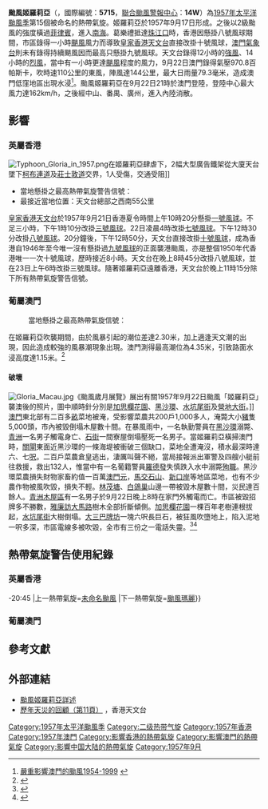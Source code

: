 {{NoteUTC+9}}
{{NoteTA
|G1=TyphoonNew
|G2=TyphoonOld
|G3=Weather
|T=zh:颱風姬羅莉亞 (1957年); zh-cn:强台风姬罗莉亚 (1957年); zh-hk:強颱風姬羅莉亞 (1957年); zh-tw:中度颱風葛樂禮 (1957年); zh-mo:颱風姬羅莉亞 (1957年)
|1=zh:颱風姬羅莉亞; zh-cn:强台风姬罗莉亚; zh-hk:強颱風姬羅莉亞;  zh-tw:中度颱風葛樂禮; zh-mo:颱風姬羅莉亞
|2=zh-hans:南海; zh-hant:南海; zh-hk:南中國海; zh-sg:南中国海;
|3=zh:Typhoon Gloria; zh-cn:Severe Typhoon Gloria; zh-hk:Severe Typhoon Gloria; zh-tw:Typhoon Gloria; zh-mo:Typhoon Gloria
|skin=typhoon
}}
{{颱風基礎資訊
|颱風名稱              = 颱風姬羅莉亞
|外文名稱              = Typhoon Gloria
|外文語言              = 英語
|十分鐘平均風速JMA      = 80|JMA=knot
|十分鐘平均風速HKO      = 155|km/h
|二分鐘平均風速         = 45|NMC=m/s
|一分鐘平均風速         = 175|SSHS=km/h
|一分鐘平均風速CWB      = 80|CWB=knot
|代表圖像              = 
|代表圖像名稱          = 
|形成日期              = 1957年9月17日
|消散日期              = 1957年9月23日
|最低氣壓              = 970
|財產損失              = 
|死傷人數              = 英屬香港：9死100傷<br>葡屬澳門：3死5傷
|影響地區              = 菲律賓、英屬香港、葡屬澳門、中國大陸（華南）、台灣
|備註                  = 
|颱風路徑圖            = Gloria 1957 track.png
|風季年份              = 1957
|風季位置              = 太平洋
}}
'''颱風姬羅莉亞'''（{{lang-en|'''Typhoon Gloria'''}}，國際編號：'''5715'''，[[聯合颱風警報中心|聯合颱風警報中心]]：'''14W'''）為[[1957年太平洋颱風季|1957年太平洋颱風季]]第15個被命名的熱帶氣旋。姬羅莉亞於1957年9月17日形成。之後以2級颱風的強度橫過[[菲律賓|菲律賓]]，進入[[南中國海|南海]]。葛樂禮抵達[[珠江口|珠江口]]時，香港因懸掛八號風球期間，市區錄得一小時[[颶風|颶風]]風力而導致[[香港天文台|皇家香港天文台]]直接改掛十號風球，[[地球物理暨氣象局|澳門氣象台]]則未有錄得持續颶風因而最高只懸掛九號風球。天文台錄得12小時的[[強風|強風]]、14小時的[[烈風|烈風]]，當中有一小時更達[[颶風|颶風]]程度的風力，9月22日澳門錄得氣壓970.8百帕斯卡，吹時速110公里的東風，陣風達144公里，最大日雨量79.3毫米，造成澳門低窪地區出現水浸<ref>[http://bbs.typhoon.gov.cn/read.php?tid=8650&uid=3624 嚴重影響澳門的颱風1954-1999] {{webarchive|url=https://web.archive.org/web/20150606010236/http://bbs.typhoon.gov.cn/read.php?tid=8650&uid=3624 |date=2015-06-06 }}{{zh-hant}}</ref>。颱風姬羅莉亞在9月22日21時於澳門登陸，登陸中心最大風力達162km/h，之後經中山、番禺、廣州，進入內陸消散。

==影響==
{{NoteUTC+9}}
===英屬香港===
[[File:Typhoon_Gloria_in_1957.png|thumb]]在姬羅莉亞肆虐下，2幅大型廣告鐵架從大廈天台墜下[[柯布連道|柯布連道]]及[[莊士敦道|莊士敦道]]交界，1人受傷，交通受阻]]
{{Location map+
|Hong Kong
|float      = thumb
|caption    = 香港天文台於部分地區錄得之最高每小時平均風速。圖例：<br/>[[File:Red_pog.svg|10px]]代表錄得{{abbr|烈風|風速每小時63至87公里}}<br/>[[File:Purple_pog.svg|10px]]代表錄得{{abbr|暴風|風速每小時88至117公里}}
|width      = 300
|places     = 
{{Location map~
|Hong Kong
|label      = '''橫瀾島'''<br/>113km/h
|label_size = 80
|mark       = Purple pog.svg
|marksize   = 8
|position   = right
|lat        = 22.181944
|long       = 114.303333
}}
{{Location map~
|Hong Kong
|label      = '''啟德機場'''<br/>72km/h
|label_size = 80
|mark       = Red pog.svg
|marksize   = 8
|position   = right
|lat        = 22.328611
|long       = 114.194167
}}
{{Location map~
|Hong Kong
|label      = '''天文台'''<br/>115km/h
|label_size = 80
|mark       = Purple pog.svg
|marksize   = 8
|position   = left
|lat        = 22.302155
|long       = 114.174152
}}
}}

{{Location map+
|Hong Kong
|float      = thumb
|caption    = 香港天文台於部分地區錄得最高陣風風速。圖內所有地區風速皆達到{{abbr|颶風程度|風速每小時118公里或以上}}
|width      = 300
|places     = 
{{Location map~
|Hong Kong
|label      = '''橫瀾島'''<br/>185km/h
|label_size = 80
|mark       = Black pog.svg
|marksize   = 8
|position   = right
|lat        = 22.181944
|long       = 114.303333
}}
{{Location map~
|Hong Kong
|label      = '''啟德機場'''<br/>158km/h
|label_size = 80
|mark       = Black pog.svg
|marksize   = 8
|position   = right
|lat        = 22.328611
|long       = 114.194167
}}
{{Location map~
|Hong Kong
|label      = '''天文台'''<br/>187km/h
|label_size = 80
|mark       = Black pog.svg
|marksize   = 8
|position   = left
|lat        = 22.302155
|long       = 114.174152
}}
}}
*當地懸掛之最高熱帶氣旋警告信號：{{HKTY-1931|10}}
*最接近當地位置：天文台總部之西南55公里
[[皇家香港天文台|皇家香港天文台]]於1957年9月21日香港夏令時間上午10時20分懸掛[[一號戒備信號|一號風球]]。不足三小時，下午1時10分改掛[[三號強風信號|三號風球]]。22日凌晨4時改掛[[八號烈風或暴風信號|七號風球]]。下午12時30分改掛[[八號烈風或暴風信號|八號風球]]。20分鐘後，下午12時50分，天文台直接改掛[[十號颶風信號|十號風球]]，成為香港自1946年至今唯一沒有懸掛過[[九號烈風或暴風風力增強信號|九號風球]]的正面襲港颱風，亦是整個1950年代香港唯一一次十號風球，歷時接近8小時。天文台在晚上8時45分改掛八號風球，並在23日上午6時改掛三號風球。隨著姬羅莉亞遠離香港，天文台於晚上11時15分除下所有熱帶氣旋警告信號。

===葡屬澳門===
:當地懸掛之最高熱帶氣旋信號：{{MOTY|9}}
在姬羅莉亞吹襲期間，由於風暴引起的潮位差達2.30米，加上適逢天文潮的出現，因此造成較強的風暴潮現象出現。澳門測得最高潮位為4.35米，引致路面水浸高度達1.15米。<ref>{{cite web|url=http://www.smg.gov.mo/www/cvm/stormsurge/c_historicalRec.htm |title=歷史上風暴潮引起之水浸高度 |work=[[地球物理暨氣象局|地球物理暨氣象局]] |date=}}{{zh-hant}}</ref>

====破壞====
[[File:Gloria_Macau.jpg|thumb]]《颱風歲月展覽》展出有關1957年9月22日颱風「姬羅莉亞」襲澳後的照片，圖中順時針分別是[[加思欄花園|加思欄花園]]、[[黑沙環|黑沙環]]、[[水坑尾街|水坑尾街]]及[[營地大街|營地大街]]。]]
[[澳門|澳門]]東北部有二百多[[畝|畝]]菜地被淹，受影響菜農共200戶1,000多人，淹斃大小[[豬|豬]]隻5,000頭，市內被毀倒塌木屋數十間。在暴風雨中，一名執勤警員在[[黑沙環|黑沙環]]溺斃、[[青洲_(澳門)|青洲]]一名男子觸電身亡、[[石街_(澳門半島)|石街]]一間寮屋倒塌壓死一名男子。當姬羅莉亞橫掃澳門時，[[關閘|關閘]]東面近黑沙環的一條海堤被衝破三個缺口，菜地全遭淹沒，積水最深時達六、七[[呎|呎]]。二百戶菜農倉皇逃出，淒厲叫聲不絕，當局接報派出軍警及四艘小艇前往救援，救出132人，惟當中有一名葡籍警員[[羅德發|羅德發]]失慎跌入水中溺斃[[殉職|殉職]]。黑沙環菜農損失財物家畜約值一百萬[[澳門元|澳門元]]，[[馬交石山|馬交石山]]、[[新口岸|新口岸]]等地區菜地，也有不少農作物被風吹毀，損失不輕。[[林茂塘|林茂塘]]、[[白鴿巢|白鴿巢]]山邊一帶被毀木屋數十間，災民達百餘人。[[青洲木屋區|青洲木屋區]]有一名男子於9月22日晚上8時在家門外觸電而亡。市區被毀招牌多不勝數，[[雅廉訪大馬路|雅廉訪大馬路]]樹木全部折斷傾側。[[加思欄花園|加思欄花園]]一棵百年老樹連根拔起，[[水坑尾街|水坑尾街]]大樹倒塌。[[大三巴牌坊|大三巴牌坊]]一塊六呎長巨石，被狂風吹墮地上，陷入泥地一呎多深，市區電線多被吹毀，全市有三份之一電話失靈。<ref>{{cite news | title=澳門首當其衝 千餘菜農毀家損失百萬 淹斃豬五千隻雞鴨無數 中總工聯等已進行急賑 |publisher=[[大公報|大公報]]第四版 |date=1957年9月24日 }}{{zh-hant}}</ref><ref>{{cite news|title=澳門災情嚴重 男女死傷共計八人 三處缺堤地穴崩陷 交通停頓水深逾尺 |work=[[工商日報|工商日報]]第五頁 |date=1957年9月24日}}{{zh-hant}}</ref>

==熱帶氣旋警告使用紀錄==
===英屬香港===
{{熱帶氣旋警告使用紀錄
|氣象台=[[皇家香港天文台|皇家香港天文台]]
|警告系統=[[香港熱帶氣旋警告信號|熱帶氣旋警告信號]]
|熱帶氣旋警告={{HKTY-1931|10}}
|使用時間={{#time:Y-m-d H:i|1957-09-22 12:50}}-20:45
|上一熱帶氣旋=[[颱風英格瑞_(1946年)|未命名颱風]]
|下一熱帶氣旋=[[颱風瑪麗_(1960年)|颱風瑪麗]]}}
{{start box}}
{{s-before|[[丁丑風災|丁丑年颱風]]}}
{{s-title|引致[[香港天文台|香港天文台]]需要跳过<br />{{HKTY-1931|9}}，直接改掛<br />{{HKTY-1931|10}}的颱風}}
{{s-after|未有}}
{{end box}}

===葡屬澳門===
{{熱帶氣旋警告使用紀錄
|氣象台=[[澳門氣象台|澳門氣象台]]
|警告系統=[[澳門熱帶氣旋信號|熱帶氣旋信號]]
|熱帶氣旋警告={{MOTY|9}}
|上一熱帶氣旋=[[颱風柏美娜_(1954年)|颱風柏美娜]]
|下一熱帶氣旋=[[颱風瑪麗_(1960年)|颱風瑪麗]]}}

==參考文獻==
{{reflist}}

==外部連結==
*[http://www.hko.gov.hk/informtc/no10/gloria.htm 颱風姬羅莉亞詳述]
*[http://www.hko.gov.hk/publica/gen_pub/WeatheringTheStorm-2.pdf 歷年天災的回顧（第11頁）] {{Wayback|url=http://www.hko.gov.hk/publica/gen_pub/WeatheringTheStorm-2.pdf |date=20130718071743 }}，香港天文台
{{香港颱風}}
{{澳門颱風}}
[[Category:1957年太平洋颱風季|Category:1957年太平洋颱風季]]
[[Category:二级热带气旋|Category:二级热带气旋]]
[[Category:1957年香港|Category:1957年香港]]
[[Category:1957年澳門|Category:1957年澳門]]
[[Category:影響香港的熱帶氣旋|Category:影響香港的熱帶氣旋]]
[[Category:影響澳門的熱帶氣旋|Category:影響澳門的熱帶氣旋]]
[[Category:影響中国大陆的熱帶氣旋|Category:影響中国大陆的熱帶氣旋]]
[[Category:1957年9月|Category:1957年9月]]